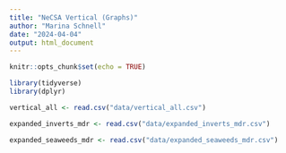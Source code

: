 ```yaml
---
title: "NeCSA Vertical (Graphs)"
author: "Marina Schnell"
date: "2024-04-04"
output: html_document
---
```


```r
knitr::opts_chunk$set(echo = TRUE)
```

```r
library(tidyverse)
library(dplyr)
```

```r
vertical_all <- read.csv("data/vertical_all.csv")

expanded_inverts_mdr <- read.csv("data/expanded_inverts_mdr.csv")

expanded_seaweeds_mdr <- read.csv("data/expanded_seaweeds_mdr.csv")

```